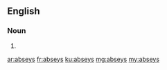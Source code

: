 ==English==

===Noun===
{{head|en|plural}}

# {{plural of|absey|lang=en|nocat=1}}

[[ar:abseys]]
[[fr:abseys]]
[[ku:abseys]]
[[mg:abseys]]
[[my:abseys]]